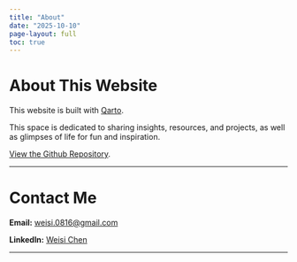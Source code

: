 ```yaml
---
title: "About"
date: "2025-10-10"
page-layout: full
toc: true
---
```



# About This Website

This website is built with [Qarto](https://quarto.org/).

This space is dedicated to sharing insights, resources, and projects, as well as glimpses of life for fun and inspiration. 

[View the Github Repository](https://github.com/WeisiChen1995/Weisi_website).

---

# Contact Me

**Email:** [weisi.0816@gmail.com](mailto:weisi.0816@gmail.com)  

**LinkedIn:** [Weisi Chen](https://www.linkedin.com/in/weisi-chen-000334239/)  

---


